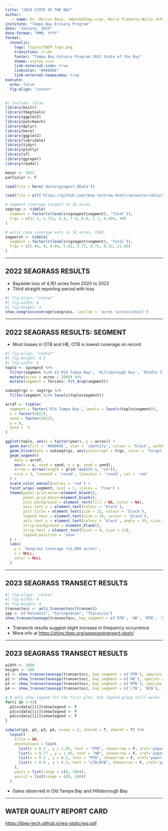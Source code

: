 ```yaml
---
title: "2023 STATE OF THE BAY"
author: 
   - name: Dr. Marcus Beck, <mbeck@tbep.org>, Kerry Flaherty-Walia <kfwalia@tbep.org>
institute: "Tampa Bay Estuary Program"
date: "January, 2024"
date-format: "MMM, YYYY"
format:
  revealjs:
    logo: figure/TBEP_logo.png
    transition: slide
    footer: "Tampa Bay Estuary Program 2023 State of the Bay"
    theme: styles.scss
    link-external-icon: true
    linkcolor: "#00806E"
    link-external-newwindow: true
execute:
  echo: false
  fig-align: "center"
---
```


```r
#| include: false
library(knitr)
library(tbeptools)
library(ggplot2)
library(patchwork)
library(dplyr)
library(here)
library(ggplot2)
library(lubridate)
library(tidyr)
library(plotly)
library(sf)
library(ggrepel)
library(readxl)

maxyr <- 2023
partialyr <- F

load(file = here('data/sgsegest.RData'))

load(file = url('https://github.com/tbep-tech/wq-dash/raw/master/data/epcdata.RData'))

# segment coverage targets in 1k acres
segtrgs <- tibble(
  segment = factor(c(levels(sgsegest$segment), 'Total')),
  trgs = c(11.1, 1.751, 9.4, 7.4, 8.8, 1.1, 0.449, 40)
)

# worst case coverage ests in 1k acres, 1982
segworst <- tibble(
  segment = factor(c(levels(sgsegest$segment), 'Total')),
  trgs = c(5.94, 0, 4.04, 5.02, 5.77, 0.75, 0.13, 21.65)
)
```

------------------------------------------------------------------------

## 2022 SEAGRASS RESULTS

* Baywide loss of 4,161 acres from 2020 to 2022
* Third straight reporting period with loss

```r
#| fig-align: "center"
#| fig-width: 6
#| fig-height: 3
show_seagrasscoverage(seagrass, lastlab = 'acres (provisional)')
```

------------------------------------------------------------------------

## 2022 SEAGRASS RESULTS: SEGMENT

* Most losses in OTB and HB, OTB is lowest coverage on record

```r
#| fig-align: "center"
#| fig-height: 4.5
#| fig-width: 9
toplo <- sgsegest %>%
  filter(segment %in% c('Old Tampa Bay', 'Hillsborough Bay', 'Middle Tampa Bay', 'Lower Tampa Bay')) %>%
  mutate(acres = acres / 1000) %>%
  mutate(segment = forcats::fct_drop(segment))

subsegtrgs <- segtrgs %>%
  filter(segment %in% levels(toplo$segment))

arrdf <- tibble(
  segment = factor('Old Tampa Bay', levels = levels(toplo$segment)),
  x = factor(2022),
  xend = factor(2022),
  y = 8,
  yend =  5
)

ggplot(toplo, aes(x = factor(year), y = acres)) +
  geom_bar(fill = '#00806E', stat = 'identity', colour = 'black', width = 0.6) +
  geom_hline(data = subsegtrgs, aes(yintercept = trgs, color = 'Target')) +
  geom_segment(
    data = arrdf,
    aes(x = x, xend = xend, y = y, yend = yend),
    arrow = arrow(length = grid::unit(0.5, "cm")),
    size = 2, lineend = 'round', linejoin = 'round', col = 'red'
  ) +
  scale_color_manual(values = 'red') +
  facet_wrap(~segment, ncol = 2, scales = 'free') +
  theme(panel.grid.minor=element_blank(),
        panel.grid.major=element_blank(),
        plot.background = element_rect(fill = NA, color = NA),
        axis.text.y = element_text(colour = 'black'),
        plot.title = element_text(size = 22, colour = 'black'),
        legend.text = element_text(size = 16, colour = 'black'),
        axis.text.x = element_text(colour = 'black', angle = 45, size = 8, hjust = 1),
        strip.background = element_blank(),
        strip.text = element_text(hjust = 0, size = 13),
        legend.position = 'none'
  ) +
  labs(
    y = 'Seagrass Coverage (x1,000 acres)',
    x = NULL,
    color = NULL
  )
```

------------------------------------------------------------------------

## 2023 SEAGRASS TRANSECT RESULTS

```r
#| fig-align: 'center'
#| fig-width: 9
#| fig-height: 4
transectocc <- anlz_transectocc(transect)
spp <- c("Halodule", "Syringodium", "Thalassia")
show_transectavespp(transectocc, bay_segment = c('OTB', 'HB', 'MTB', 'LTB', 'BCB'), species = spp, plotly = T, width = 1000, height = 450)
```

* Transects results suggest slight increase in frequency occurrence
* More info at <https://shiny.tbep.org/seagrasstransect-dash/>

------------------------------------------------------------------------

## 2023 SEAGRASS TRANSECT RESULTS

```r
width <- 1000
height <- 500
p1 <- show_transectavespp(transectocc, bay_segment = c('OTB'), species = spp, plotly = T, width = width, height = height)
p2 <- show_transectavespp(transectocc, bay_segment = c('HB'), species = spp, plotly = T, width = width, height = height)
p3 <- show_transectavespp(transectocc, bay_segment = c('MTB'), species = spp, plotly = T, width = width, height = height)
p4 <- show_transectavespp(transectocc, bay_segment = c('LTB', 'BCB'), species = spp, plotly = T, width = width, height = height)

# # only show legend for the first plot, but legend group still works
for(i in 1:4){
  p2$x$data[[i]]$showlegend <- F
  p3$x$data[[i]]$showlegend <- F
  p4$x$data[[i]]$showlegend <- F
}

subplot(p1, p2, p3, p4, nrows = 2, shareX = T, shareY = T) %>%
  layout(
    title = NA,
    annotations = list(
      list(x = 0.2 , y = 1.05, text = "OTB", showarrow = F, xref='paper', yref='paper'),
      list(x = 0.77 , y = 1.05, text = "HB", showarrow = F, xref='paper', yref='paper'),
      list(x = 0.2 , y = 0.5, text = "MTB", showarrow = F, xref='paper', yref='paper'),
      list(x = 0.8 , y = 0.5, text = "LTB/BCB", showarrow = F, xref='paper', yref='paper')
    ),
    yaxis = list(range = c(0, 100)),
    yaxis2 = list(range = c(0, 100))
  )
```

* Gains observed in Old Tampa Bay and Hillsborough Bay

------------------------------------------------------------------------

## WATER QUALITY REPORT CARD

<https://tbep-tech.github.io/wq-static/wq.pdf>

::: {.columns style="display: flex !important; height: 80%;"}

::: {.column width="50%" style="display: flex; justify-content: center; align-items: center;"}

![Management](figure/wq2023prov1.JPG){width="360"}

:::

::: {.column width="50%" style="display: flex; justify-content: center; align-items: center;"}

![Regulatory](figure/wq2023prov2.JPG){width="360"}

:::

:::

------------------------------------------------------------------------

## MANAGEMENT ACTIONS

-   Each bay segment assigned a management action

![](figure/wqactions.jpg)

------------------------------------------------------------------------

## MANAGEMENT RESULTS

![](figure/wq2023segprov.PNG)

------------------------------------------------------------------------

## MANAGEMENT OUTCOMES

::: columns
::: {.column width="50%"}
-   Matrix shows attainment of chlorophyll and light attenuation *targets*
-   All segments in 2023 as "Stay the Course"
-   More info at <https://shiny.tbep.org/wq-dash/>
:::

::: {.column width="50%"}
```r
#| fig-height: 6
#| fig-width: 3
#| fig-align: "center"
p <- show_matrix(epcdata, txtsz = NULL, yrrng = c(1975, maxyr), partialyr = partialyr) +
  theme(axis.text.y = element_text(size = 8))
show_matrixplotly(p, height = 600, width = 300)
```
:::
:::

------------------------------------------------------------------------

## REGULATORY OUTCOMES

::: columns
::: {.column width="50%"}
-   Matrix shows attainment of chlorophyll *threshold* (red/green only)
-   All segments in `r maxyr` met the annual threshold
-   More info at <https://shiny.tbep.org/wq-dash/>
:::

::: {.column width="50%"}
```r
#| fig-height: 6
#| fig-width: 3
#| fig-align: "center"
p <- show_wqmatrix(epcdata, txtsz = NULL, yrrng = c(1975, maxyr), partialyr = partialyr) +
  theme(axis.text.y = element_text(size = 8))
show_matrixplotly(p, height = 600, width = 300)
```
:::
:::

------------------------------------------------------------------------

## CHLOROPHYLL TRENDS

```r
#| fig-height: 6
yrrng <- c(1975, maxyr)
txtcol <- 'black'
thrthm <- theme(
    plot.background = element_rect(fill = NA, color = NA),
    axis.text.y = element_text(colour = txtcol, size = 12),
    axis.title = element_blank(),
    plot.title = element_text(size = 15, colour = txtcol),
    legend.text = element_text(size = 12, colour = txtcol),
    axis.text.x = element_text(colour = txtcol, angle = 0, size = 12, hjust = 0.5)
  )
sclx <- scale_x_continuous(breaks = seq(1975, maxyr, by = 5))
p1 <- show_thrplot(epcdata, bay_segment = "OTB", thr = "chla", yrrng = yrrng, partialyr = partialyr) + sclx
p2 <- show_thrplot(epcdata, bay_segment = "HB", thr = "chla", yrrng = yrrng, partialyr = partialyr) + sclx
p3 <- show_thrplot(epcdata, bay_segment = "MTB", thr = "chla", yrrng = yrrng, partialyr = partialyr) + sclx
p4 <- show_thrplot(epcdata, bay_segment = "LTB", thr = "chla", yrrng = yrrng, partialyr = partialyr) + sclx

p <-  (guide_area() / (p1 + p2 + p3 + p4 + plot_layout(ncol = 2))) + plot_layout(ncol = 1, guides = 'collect', heights = unit(c(1, 1), c("cm", "null"))) & thrthm
p
```


------------------------------------------------------------------------

## LIGHT ATTENUATION TRENDS

```r
#| fig-height: 6
yrrng <- c(1975, maxyr)
txtcol <- 'black'
thrthm <- theme(
    plot.background = element_rect(fill = NA, color = NA),
    axis.text.y = element_text(colour = txtcol, size = 12),
    axis.title = element_blank(),
    plot.title = element_text(size = 15, colour = txtcol),
    legend.text = element_text(size = 12, colour = txtcol),
    axis.text.x = element_text(colour = txtcol, angle = 0, size = 12, hjust = 0.5)
  )
sclx <- scale_x_continuous(breaks = seq(1975, maxyr, by = 5))
p1 <- show_thrplot(epcdata, bay_segment = "OTB", thr = "la", yrrng = yrrng, partialyr = partialyr) + sclx
p2 <- show_thrplot(epcdata, bay_segment = "HB", thr = "la", yrrng = yrrng, partialyr = partialyr) + sclx
p3 <- show_thrplot(epcdata, bay_segment = "MTB", thr = "la", yrrng = yrrng, partialyr = partialyr) + sclx
p4 <- show_thrplot(epcdata, bay_segment = "LTB", thr = "la", yrrng = yrrng, partialyr = partialyr) + sclx

p <-  (guide_area() / (p1 + p2 + p3 + p4 + plot_layout(ncol = 2))) + plot_layout(ncol = 1, guides = 'collect', heights = unit(c(1, 1), c("cm", "null"))) & thrthm
p
```

------------------------------------------------------------------------

## CHLOROPHYLL BY SEASON

```r
#| fig-height: 6
yrrng <- c(1975, maxyr)
txtcol <- 'black'
thrthm <- theme(
    plot.background = element_rect(fill = NA, color = NA),
    axis.text.y = element_text(colour = txtcol, size = 12),
    axis.title = element_blank(),
    plot.title = element_text(size = 15, colour = txtcol),
    legend.text = element_text(size = 12, colour = txtcol),
    axis.text.x = element_text(size = 10, colour = txtcol, angle = 0, hjust = 0.5)
  )

p1 <- show_boxplot(epcdata, bay_segment = "OTB", yrrng = yrrng, yrsel = maxyr, partialyr = partialyr)
p2 <- show_boxplot(epcdata, bay_segment = "HB", yrrng = yrrng, yrsel = maxyr, partialyr = partialyr)
p3 <- show_boxplot(epcdata, bay_segment = "MTB", yrrng = yrrng, yrsel = maxyr, partialyr = partialyr)
p4 <- show_boxplot(epcdata, bay_segment = "LTB",  yrrng = yrrng, yrsel = maxyr, partialyr = partialyr)

p <-  (guide_area() / (p1 + p2 + p3 + p4 + plot_layout(ncol = 2))) + plot_layout(ncol = 1, guides = 'collect', heights = unit(c(1, 1), c("cm", "null"))) & thrthm
p
```

------------------------------------------------------------------------

## WATER QUALITY DRIVERS

-   The water quality outcomes are based on chlorophyll and light attenuation
-   Past exceedances have been linked to eutrophic conditions
-   Sometimes caused by harmful algal blooms and rain patterns (largest source of N)

![](figure/TBEP_N_Paradigm.png){fig-align="center" width=60%}

------------------------------------------------------------------------

## RAIN AS A DRIVER

```r
# ##
# # from SWFWMD grid cells, use only if interested in areas finer than TB watershed
# # this currently gets the same data as the compiled spreadsheet
# grd <- st_read(here('data/swfwmd-GARR-gisfiles-utm/swfwmd_pixel_2_utm_m_83.shp'), quiet = T)
# 
# tbgrdcent <- grd %>% 
#   st_transform(crs = st_crs(tbshed)) %>% 
#   st_centroid() %>% 
#   .[tbshed, ]
# 
# # unzip folders
# loc <- here('data/swfwmd_rain')
# # files <- list.files(loc, pattern = '.zip', full.names = T)
# # lapply(files, unzip, exdir = loc)
# 
# # read text files
# raindat <- list.files(loc, pattern = '19.*\\.txt$|20.*\\.txt$', full.names = T) %>% 
#   lapply(read.table, sep = ',', header = F) %>% 
#   do.call('rbind', .) %>% 
#   rename(
#     'PIXEL' = V1, 
#     'yr' = V2, 
#     'inches' = V3
#     ) %>%
#   filter(PIXEL %in% tbgrdcent$PIXEL)
# 
# # ave rain dat
# raindatave <- raindat %>% 
#   summarise(
#     inches = mean(inches, na.rm = T), 
#     .by = 'yr'
#     )

##
# use compiled SWFWMD data

# # https://www.swfwmd.state.fl.us/resources/data-maps/rainfall-summary-data-region
# # file is from the link "USGS watershed"
# download.file(
#   'https://www4.swfwmd.state.fl.us/RDDataImages/surf.xlsx?_ga=2.186665249.868698214.1705929229-785009494.1704644825', 
#   here('data/swfwmdrainfall.xlsx'), 
#   mode = 'wb'
#   )

raindatave <- read_excel(here('data/swfwmdrainfall.xlsx'), sheet = 'ann-usgsbsn', skip = 1) %>% 
  filter(Year %in% 1975:2023) %>% 
  select(
    yr = Year, 
    inches = `Tampa Bay/Coastal Areas`
  ) %>% 
  mutate_all(as.numeric)

# ave chldat
chlave <- anlz_avedat(epcdata) %>% 
  .$ann %>% 
  filter(var == 'mean_chla') %>% 
  summarise(
    chla = mean(val, na.rm = T),
    .by = 'yr'
  ) %>% 
  filter(yr >= 1975)
  
toplo <- inner_join(chlave, raindatave, by = 'yr')

p1 <- ggplot(raindatave, aes(x = yr, y = inches)) +
  geom_line() +
  geom_point() +
  geom_point(data = raindatave[chlave$yr == 2023, ], col = 'red', size = 2) +
  theme_minimal() +
  theme(
    panel.grid.minor = element_blank(),
  ) + 
  labs(
    x = NULL, 
    y = 'Annual rainfall (inches)', 
    title = 'Annual rainfall', 
    subtitle = 'Tampa Bay watershed, 1975 - 2023'
  )

p2 <- ggplot(chlave, aes(x = yr, y = chla)) +
  geom_line() +
  geom_point() +
  geom_point(data = chlave[chlave$yr == 2023, ], col = 'red', size = 2) +
  theme_minimal() +
  theme(
    panel.grid.minor = element_blank(),
  ) + 
  labs(
    x = NULL, 
    y = 'Chlorophyll-a (ug/L)', 
    title = 'Annual mean chlorophyll-a', 
    subtitle = 'All segments, 1975 - 2023'
  )

p3 <- ggplot(toplo, aes(x = inches, y = chla)) +
  geom_text_repel(aes(label = yr), point.size = NA, segment.size = NA) +
  geom_label_repel(data = toplo[toplo$yr == 2023, ], aes(label = yr), color = 'red', point.size = NA) +
  geom_smooth(formula = y ~ x, method = 'lm', se = F, color = 'red') + 
  # geom_segment(aes(x = 45, xend = 40, y = 4.86, yend = 4.86), color = 'red', arrow = arrow(length = unit(0.2, "inches")), linewidth = 1) +
  theme_minimal() +
  theme(
    panel.grid.minor = element_blank(),
  ) + 
  labs(
    x = 'Annual rainfall (inches)', 
    y = 'Chlorophyll-a (ug/L)', 
    title = 'Annual mean chlorophyll-a vs. rainfall', 
    caption = 'Data from EPCHC, SWFWMD'
  )

p <- (p1 / p2) | p3
p
```


------------------------------------------------------------------------

## PYRODINIUM IN 2022?

```r

bridges <- tibble(
  brdg = c('Gandy', 'HF', 'CC'),
  Latitude = c(27.880486, 27.922358652608654, 27.965458)
)

# https://f50006a.eos-intl.net/F50006A/OPAC/Details/Record.aspx?BibCode=5635517
datall <- read.csv('https://f50006a.eos-intl.net/ELIBSQL12_F50006A_Documents/OTBMP_Pyrodinium_Chl_2011-2020_v101922.csv') %>%
  select(
    yr = Year,
    date = Sample_Date,
    Latitude,
    Longitude,
    pyro = P..bahamense.Abundance..cells.L.
  ) %>%
  mutate(date = mdy(date))

# 2021 only
dat2021 <- read.csv(here('data/Pyrodinium_Chl_2021_OTBMP_mbeck.csv')) %>%
  select(
    date = Sample_Date,
    Latitude,
    Longitude,
    pyro = Pbahamense..cells.L.
  ) %>%
  mutate(
    date = case_when(
      grepl('[a-z]', date) ~ dmy(date),
      T ~ mdy(date)
    )
  )

# 2022 only
dat2022 <- read.csv(here('data/Pyrodinium_Chla_OTBMP_2022.csv')) %>%
  select(
    date = Date,
    Latitude,
    Longitude,
    pyro = Pyrodinium..Cells.L.
  ) %>%
  mutate(date = mdy(date))

brks <- c(-Inf, 1e4, 1e5, 1e6, Inf)
labs <- c('No bloom', 'Low', 'Medium', 'High')

dat <- bind_rows(datall, dat2021, dat2022) %>%
  mutate(
    yr = year(date),
    doy = yday(date),
    pyro = ifelse(pyro == 0, NA, pyro),
    pyrocat = cut(pyro, breaks = brks, labels = labs),
    pyro = pmin(3e6, pyro)
  )

ggplot(subset(dat, !is.na(pyro)), aes(x = doy, y = Latitude)) +
  geom_hline(data = bridges, aes(yintercept = Latitude), linetype = 'dotted') +
  geom_point(aes(fill = pyrocat, size = pyro), shape = 21, color = 'darkgrey') +
  geom_point(data = subset(dat, is.na(pyro)), aes(shape = "No cells"),
             size = 1, color = "lightgrey") +
  scale_x_continuous(limits = c(0, 365)) +
  scale_fill_viridis_d(guide = "legend", option = 'C', direction = -1, na.value = 'lightgrey') +
  scale_size_continuous(range = c(1, 5), breaks = c(1e6, 2e6, 3e6), labels = c('1e6', '2e6', '> 3e6')) +
  facet_wrap(~yr, ncol = 4) +
  theme_bw() +
  theme(
    strip.background = element_blank(),
    panel.grid = element_blank(),
    legend.spacing.y = unit(-0.2, "cm")
  ) +
  guides(fill = guide_legend(override.aes = list(size = 3), order = 2),
         size = guide_legend(order = 3),
         shape = guide_legend(order = 1)) +
  labs(
    x = 'Day of Year',
    shape = NULL,
    fill = 'Bloom intensity\n',
    size = 'Cells/L\n',
    subtitle = expression(paste(italic('P. bahamense'), ' cell counts by location and date in Old Tampa Bay')),
    caption = 'Data from FWC routine monitoring stations, dotted lines are bridge locations'
  )

```

------------------------------------------------------------------------

## PYRODINIUM ANNUAL TRENDS

```r
wqatt <- anlz_avedat(epcdata) %>%
  anlz_attain()%>%
  filter(bay_segment == 'OTB') %>%
  mutate(outcome = factor(outcome, levels = c('red', 'yellow', 'green')))
dat <- bind_rows(datall, dat2021, dat2022) %>%
  mutate(
    yr = year(date),
    doy = yday(date)
  ) %>%
  left_join(wqatt, by = 'yr')

yrmd <- dat %>%
  mutate(pyro = ifelse(pyro == 0, NA, pyro)) %>%
  summarise(medv = median(pyro, na.rm = T), .by = c('yr', 'outcome'))
gndave <- yrmd %>%
  summarise(gndave = mean(medv)) %>%
  pull(gndave)

ggplot(subset(dat, !is.na(pyro)), aes(x = factor(yr), y = pyro, fill = outcome, color = outcome))  +
  # geom_boxplot(alpha = 0.7) +
  geom_point(position = position_jitter(width = 0.2), alpha = 0.25) +
  stat_summary(fun = median, geom = 'point', size = 6) +

  geom_segment(data = yrmd,
    aes(x = factor(yr), xend = factor(yr),
        y = gndave, yend = medv),
    size = 1
  ) +
  geom_hline(aes(yintercept = gndave), color = "black", size = 0.6) +
  scale_y_log10(breaks = c(1e4, 1e5, 1e6), labels = c('Low (1e4)', 'Medium (1e5)', 'High (1e6)')) +
  theme_minimal() +
  theme(
    panel.grid.major.x = element_blank(),
    panel.grid.minor.x = element_blank(),
    panel.grid.minor.y = element_blank(),
    legend.position = 'none',
    axis.text.x = element_text(size = 12)
  ) +
  scale_fill_manual(values = c('red' = '#CC3231', 'yellow' = '#E9C318', 'green' = '#2DC938')) +
  scale_color_manual(values = c('red' = '#CC3231', 'yellow' = '#E9C318', 'green' = '#2DC938')) +
  labs(
    x = NULL,
    y = expression(paste(italic('P. bahamense'), ' (cells/L)')),
    title = 'Median OTB cell counts by year colored by water quality outcomes',
    caption = 'Data from FWC routine monitoring stations',
    fill = NULL
  )
```

------------------------------------------------------------------------

## TAKE HOME

-   Hopeful that 2022, 2023 water quality is a beginning to longer-term improvements
-   Hopeful that seagrasses will continue to rebound, but drought is not a management strategy
-   Stick to our nitrogen load reduction efforts, but investigate other management actions to kickstart seagrass recovery
-   Old Tampa Bay Assimilative Capacity Study ongoing this year

------------------------------------------------------------------------

## NEKTON RESULTS

::: columns
::: {.column width="50%"}
-   Nekton index reports on the health of fish and inverts
-   Responds to water quality and habitat degradation
-   2022 results show all bay segments as intermediate
-   More info at <https://shiny.tbep.org/nekton-dash/>
:::

::: {.column width="50%"}
```r
#| fig-height: 6
#| fig-width: 3
#| fig-align: "center"
tbniscr <- anlz_tbniscr(fimdata)
p <- show_tbnimatrix(tbniscr, txtsz = NULL) +
  theme(axis.text.y = element_text(size = 8))
show_matrixplotly(p, height = 600, width = 300)
```
:::
:::

------------------------------------------------------------------------

## NEKTON RESULTS

-   2020-2022 drop in scores likely from red tide effects

```r
tbniscr <- anlz_tbniscr(fimdata)
show_tbniscr(tbniscr, plotly = T, height = 500, width = 1000)
```

------------------------------------------------------------------------

## BENTHIC RESULTS

::: columns
::: {.column width="50%"}
-   Benthic index reports on the health of aquatic organisms in or near the bay bottom
-   Responds to pollutants that can accumulate in the sediment
-   2022 results similar to previous years
-   More info at <https://tbep-tech.github.io/tbeptools/articles/tbbi>
:::

::: {.column width="50%"}
```r
#| fig-width: 3
#| fig-height: 6
#| fig-align: "center"
tbbiscr <- anlz_tbbiscr(benthicdata)
p <- show_tbbimatrix(tbbiscr, txtsz = NULL, bay_segment = c('OTB', 'HB', 'MTB', 'LTB')) +
  theme(axis.text.y = element_text(size = 8))
show_matrixplotly(p, height = 600, width = 300)
```
:::
:::

------------------------------------------------------------------------

## 2023 HABITAT RESTORATION

![](https://github.com/tbep-tech/habitat-report-card/raw/main/docs/figs/curbar.png)

------------------------------------------------------------------------

## NUMBER OF PROJECTS: 2021-2023

![](https://github.com/tbep-tech/habitat-report-card/raw/main/docs/figs/curpie.png)


------------------------------------------------------------------------

## HABITAT MASTER PLAN PROGRESS

* Uses land use/cover data, relates trends to HMP targets

![](figure/hmpureporcriteria.PNG)

------------------------------------------------------------------------

## HABITAT MASTER PLAN PROGRESS

```r
p1 <- show_hmpreport(acres = acres, subtacres = subtacres, hmptrgs = hmptrgs, typ = 'targets',
                     strata = 'Subtidal', ycollapse = T, xang = 45)
p2 <- show_hmpreport(acres = acres, subtacres = subtacres, hmptrgs = hmptrgs, typ = 'targets',
                     strata = c('Intertidal', 'Supratidal'), ycollapse = T, xang = 45)

p <- p1 + p2 + plot_layout(ncol = 2, guides = 'collect', widths = c(0.6, 1)) & labs(title = NULL)

p
```

------------------------------------------------------------------------

## FOCUSING RESTORATION EFFORT

::: {.columns style="display: flex !important; height: 5%;"}
::: {.column width="33%" style="display: flex; justify-content: center; align-items: center;"}
Prioritize
:::

::: {.column width="33%" style="display: flex; justify-content: center; align-items: center;"}
Keep it up
:::

::: {.column width="33%" style="display: flex; justify-content: center; align-items: center;"}
Doing fine
:::
:::

::: {.columns style="display: flex !important; height: 20%;"}
::: {.column width="33%" style="display: flex; justify-content: center; align-items: center;"}
{{< fa arrows-up-to-line size=3x >}}
:::

::: {.column width="33%" style="display: flex; justify-content: center; align-items: center;"}
{{< fa hands-clapping size=3x >}}
:::

::: {.column width="33%" style="display: flex; justify-content: center; align-items: center;"}
{{< fa thumbs-up size=3x >}}
:::
:::

::: {.columns style="display: flex !important; height: 5%;"}
::: {.column width="33%" style="display: flex; justify-content: center; align-items: top;"}
Seagrass, salt marsh, freshwater wetlands
:::

::: {.column width="33%" style="display: flex; justify-content: center; align-items: top;"}
Oyster bars, uplands (coastal/non-coastal)
:::

::: {.column width="33%" style="display: flex; justify-content: center; align-items: top;"}
Mangroves
:::
:::

<br>

::: {.columns style="display: flex !important; height: 20%;"}
::: {.column width="33%" style="display: flex; justify-content: center; align-items: top;"}
![](figure/ianseagrass.png)
![](figure/iansaltmarsh.png)
![](figure/ianwetland.png)
:::

::: {.column width="33%" style="display: flex; justify-content: center; align-items: top;"}
![](figure/ianoyster.png)
![](figure/ianuplands.png)
:::

::: {.column width="33%" style="display: flex; justify-content: center; align-items: top;"}
![](figure/ianmangrove.png)
:::
:::

<br>

* Additional info: <https://tbep.org/habitat-master-plan-update>

------------------------------------------------------------------------

##

<br>

### Questions??

<br>

Marcus Beck, <mbeck@tbep.org>

Kerry Flaherty-Walia, <kfwalia@tbep.org>


<!-- ------------------------------------------------------------------------ -->

<!-- ## EXTRA SLIDES -->

<!-- ------------------------------------------------------------------------ -->

<!-- ## PYRO vs WATER QUALITY SAMPLING -->

<!-- ```{r} -->
<!-- dat <- bind_rows(datall, dat2021, dat2022) %>% -->
<!--   mutate( -->
<!--     yr = year(date), -->
<!--     doy = yday(date), -->
<!--     pyro = ifelse(pyro == 0, NA, pyro), -->
<!--     pyrocat = cut(pyro, breaks = brks, labels = labs), -->
<!--     pyro = pmin(1e6, pyro) -->
<!--   ) %>% -->
<!--   filter(yr == 2022) -->

<!-- epcdts <- epcdata %>% -->
<!--   filter(yr == 2022 & bay_segment == 'OTB') %>% -->
<!--   mutate( -->
<!--     doy = yday(SampleTime), -->
<!--     date = format(as.Date(SampleTime), '%b %d') -->
<!--   ) %>% -->
<!--   select(date, doy, Latitude, Longitude) -->

<!-- ggplot(subset(dat, !is.na(pyro)), aes(x = doy, y = Latitude)) + -->
<!--   geom_hline(data = bridges, aes(yintercept = Latitude), linetype = 'dotted') + -->
<!--   geom_point(aes(fill = pyrocat, size = pyro), shape = 21, color = 'darkgrey') + -->
<!--   geom_point(data = subset(dat, is.na(pyro)), aes(shape = "No cells"), -->
<!--              size = 1, color = "lightgrey", fill = 'lightgrey') + -->
<!--   scale_x_continuous(limits = c(150, 275)) + -->
<!--   geom_point(data = epcdts, aes(x = doy, y = Latitude, shape = 'EPC chl samples')) + -->
<!--   scale_fill_viridis_d(guide = "legend", option = 'C', direction = -1, na.value = 'lightgrey') + -->
<!--   scale_size_continuous(range = c(1, 5), breaks = c(1e5, 5e5, 1e6), labels = c('100k', '500k', '> 1e6')) + -->
<!--   scale_shape_manual(values = c(17, 21)) + -->
<!--   theme_bw() + -->
<!--   theme( -->
<!--     strip.background = element_blank(), -->
<!--     panel.grid = element_blank(), -->
<!--     legend.spacing.y = unit(-0.2, "cm") -->
<!--   ) + -->
<!--   geom_text(data = epcdts, aes(x = doy, y = min(dat$Latitude), label = date), angle = 90, hjust = 0.2) + -->
<!--   guides(fill = guide_legend(override.aes = list(size = 3), order = 2), -->
<!--          size = guide_legend(order = 3), -->
<!--          shape = guide_legend(order = 1, -->
<!--                               override.aes = list( -->
<!--                                 color = c('black', 'lightgrey'), -->
<!--                                 fill = c('black', 'lightgrey') -->
<!--                                 ) -->
<!--                               ) -->
<!--          ) + -->
<!--   labs( -->
<!--     x = 'Day of Year', -->
<!--     shape = NULL, -->
<!--     fill = 'Bloom intensity\n', -->
<!--     size = 'Cells/L\n', -->
<!--     subtitle = expression(paste('2022 ', italic('P. bahamense'), ' cell counts by location and date in Old Tampa Bay')), -->
<!--     caption = 'Data from FWC routine monitoring stations, dotted lines are bridge locations' -->
<!--   ) -->
<!-- ``` -->